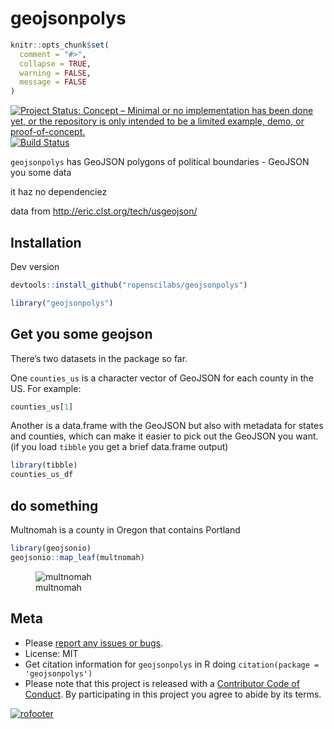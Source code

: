 geojsonpolys
============

```r
knitr::opts_chunk$set(
  comment = "#>",
  collapse = TRUE,
  warning = FALSE,
  message = FALSE
)
```

[![Project Status: Concept – Minimal or no implementation has been done yet, or the repository is only intended to be a limited example, demo, or proof-of-concept.](http://www.repostatus.org/badges/latest/concept.svg)](http://www.repostatus.org/#concept)
[![Build Status](https://travis-ci.com/ropenscilabs/geojsonpolys.svg?branch=master)](https://travis-ci.com/ropenscilabs/geojsonpolys)


`geojsonpolys` has GeoJSON polygons of political boundaries - GeoJSON you some data

it haz no dependenciez

data from <http://eric.clst.org/tech/usgeojson/>

## Installation

Dev version

```r
devtools::install_github("ropenscilabs/geojsonpolys")
```

```r
library("geojsonpolys")
```

## Get you some geojson

There's two datasets in the package so far. 

One `counties_us` is a character vector of GeoJSON for each county in the US. For example:

```r
counties_us[1]
```

Another is a data.frame with the GeoJSON but also with metadata for states and counties, which
can make it easier to pick out the GeoJSON you want. (if you load `tibble` you get a brief data.frame 
output)

```r
library(tibble)
counties_us_df
```

## do something

Multnomah is a county in Oregon that contains Portland

```r
library(geojsonio)
geojsonio::map_leaf(multnomah)
```

![multnomah](tools/multnomah.png)

## Meta

* Please [report any issues or bugs](https://github.com/ropenscilabs/geojsonpolys/issues).
* License: MIT
* Get citation information for `geojsonpolys` in R doing `citation(package = 'geojsonpolys')`
* Please note that this project is released with a [Contributor Code of Conduct](CODE_OF_CONDUCT.md).
By participating in this project you agree to abide by its terms.

[![rofooter](https://www.ropensci.org/public_images/github_footer.png)](https://ropensci.org)
